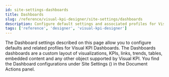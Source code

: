 ```yaml
---
id: site-settings-dashboards
title: Dashboards
slug: /reference/visual-kpi-designer/site-settings/dashboards
description: Configure default settings and associated profiles for Visual KPI Dashboards to customize layouts and visualizations.
tags: ['reference', 'designer', 'visual-kpi-designer']
---
```


<head>
  <title>Dashboards</title>
  <meta name="keywords" content="Dashboards, Visual KPI Designer, site settings, layout customization, profiles, visualizations, reference, designer, Visual KPI"/>
</head>


The Dashboard settings described on this page allow you to configure defaults and related profiles for Visual KPI Dashboards. The Dashboards dashboards are a custom layout of visualizations, KPIs, links, trends, tables, embedded content and any other object supported by Visual KPI. You find the Dashboard configurations under Site Settings (<PngFont name='options28' />) in the Document Actions panel.

<JsonToTable jsonData={table} />